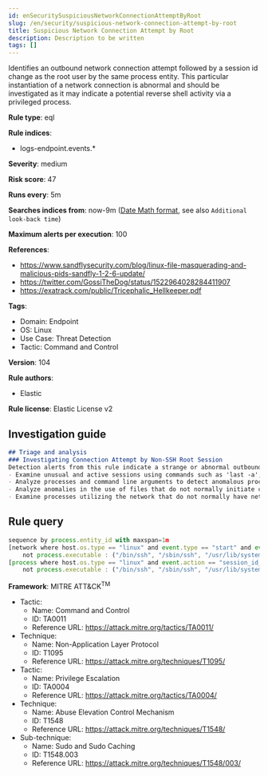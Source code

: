 ```yaml
---
id: enSecuritySuspiciousNetworkConnectionAttemptByRoot
slug: /en/security/suspicious-network-connection-attempt-by-root
title: Suspicious Network Connection Attempt by Root
description: Description to be written
tags: []
---
```


<div id="suspicious-network-connection-attempt-by-root"></div>

Identifies an outbound network connection attempt followed by a session id change as the root user by the same process entity. This particular instantiation of a network connection is abnormal and should be investigated as it may indicate a potential reverse shell activity via a privileged process.

**Rule type**: eql

**Rule indices**: 

* logs-endpoint.events.*

**Severity**: medium

**Risk score**: 47

**Runs every**: 5m

**Searches indices from**: now-9m ([Date Math format](((ref))/common-options.html#date-math), see also <DocLink id="enSecurityRulesUiCreate" section="set-the-rules-schedule">`Additional look-back time`</DocLink>)

**Maximum alerts per execution**: 100

**References**: 

* https://www.sandflysecurity.com/blog/linux-file-masquerading-and-malicious-pids-sandfly-1-2-6-update/
* https://twitter.com/GossiTheDog/status/1522964028284411907
* https://exatrack.com/public/Tricephalic_Hellkeeper.pdf

**Tags**: 

* Domain: Endpoint
* OS: Linux
* Use Case: Threat Detection
* Tactic: Command and Control

**Version**: 104

**Rule authors**: 

* Elastic

**Rule license**: Elastic License v2

## Investigation guide

```markdown
## Triage and analysis
### Investigating Connection Attempt by Non-SSH Root Session
Detection alerts from this rule indicate a strange or abnormal outbound connection attempt by a privileged process.  Here are some possible avenues of investigation:
- Examine unusual and active sessions using commands such as 'last -a', 'netstat -a', and 'w -a'.
- Analyze processes and command line arguments to detect anomalous process execution that may be acting as a listener.
- Analyze anomalies in the use of files that do not normally initiate connections.
- Examine processes utilizing the network that do not normally have network communication.

```

## Rule query

```js
sequence by process.entity_id with maxspan=1m
[network where host.os.type == "linux" and event.type == "start" and event.action == "connection_attempted" and user.id == "0" and
    not process.executable : ("/bin/ssh", "/sbin/ssh", "/usr/lib/systemd/systemd", "/usr/sbin/sshd","/usr/bin/ssh","/usr/bin/sshpass")]
[process where host.os.type == "linux" and event.action == "session_id_change" and user.id == "0" and
    not process.executable : ("/bin/ssh", "/sbin/ssh", "/usr/lib/systemd/systemd", "/usr/sbin/sshd","/usr/bin/ssh","/usr/bin/sshpass")]

```

**Framework**: MITRE ATT&CK<sup>TM</sup>

* Tactic:
    * Name: Command and Control
    * ID: TA0011
    * Reference URL: https://attack.mitre.org/tactics/TA0011/
* Technique:
    * Name: Non-Application Layer Protocol
    * ID: T1095
    * Reference URL: https://attack.mitre.org/techniques/T1095/
* Tactic:
    * Name: Privilege Escalation
    * ID: TA0004
    * Reference URL: https://attack.mitre.org/tactics/TA0004/
* Technique:
    * Name: Abuse Elevation Control Mechanism
    * ID: T1548
    * Reference URL: https://attack.mitre.org/techniques/T1548/
* Sub-technique:
    * Name: Sudo and Sudo Caching
    * ID: T1548.003
    * Reference URL: https://attack.mitre.org/techniques/T1548/003/

